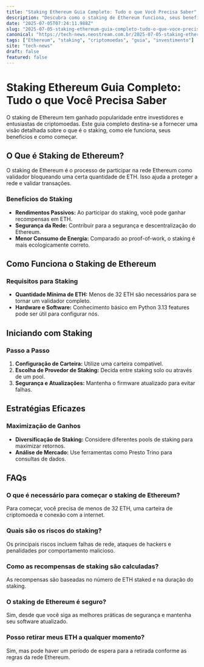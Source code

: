 ```yaml
---
title: "Staking Ethereum Guia Completo: Tudo o que Você Precisa Saber"
description: "Descubra como o staking de Ethereum funciona, seus benefícios e como começar. Aprenda sobre atualizações, segurança e estratégias eficazes."
date: "2025-07-05T07:24:11.988Z"
slug: "2025-07-05-staking-ethereum-guia-completo-tudo-o-que-voce-precisa-saber"
canonical: "https://tech-news.neostream.com.br/2025-07-05-staking-ethereum-guia-completo-tudo-o-que-voce-precisa-saber"
tags: ["Ethereum", "staking", "criptomoedas", "guia", "investimento"]
site: "tech-news"
draft: false
featured: false
---
```


# Staking Ethereum Guia Completo: Tudo o que Você Precisa Saber

O staking de Ethereum tem ganhado popularidade entre investidores e entusiastas de criptomoedas. Este guia completo destina-se a fornecer uma visão detalhada sobre o que é o staking, como ele funciona, seus benefícios e como começar.

## O Que é Staking de Ethereum?

O staking de Ethereum é o processo de participar na rede Ethereum como validador bloqueando uma certa quantidade de ETH. Isso ajuda a proteger a rede e validar transações.

### Benefícios do Staking

- **Rendimentos Passivos:** Ao participar do staking, você pode ganhar recompensas em ETH.
- **Segurança da Rede:** Contribuir para a segurança e descentralização do Ethereum.
- **Menor Consumo de Energia:** Comparado ao proof-of-work, o staking é mais ecologicamente correto.

## Como Funciona o Staking de Ethereum

### Requisitos para Staking

- **Quantidade Mínima de ETH:** Menos de 32 ETH são necessários para se tornar um validador completo.
- **Hardware e Software:** Conhecimento básico em Python 3.13 features pode ser útil para configurar nós.

## Iniciando com Staking

### Passo a Passo

1. **Configuração de Carteira:** Utilize uma carteira compatível.
2. **Escolha de Provedor de Staking:** Decida entre staking solo ou através de um pool.
3. **Segurança e Atualizações:** Mantenha o firmware atualizado para evitar falhas.

## Estratégias Eficazes

### Maximização de Ganhos

- **Diversificação de Staking:** Considere diferentes pools de staking para maximizar retornos.
- **Análise de Mercado:** Use ferramentas como Presto Trino para consultas de dados.

## FAQs

### O que é necessário para começar o staking de Ethereum?
Para começar, você precisa de menos de 32 ETH, uma carteira de criptomoeda e conexão com a internet.

### Quais são os riscos do staking?
Os principais riscos incluem falhas de rede, ataques de hackers e penalidades por comportamento malicioso.

### Como as recompensas de staking são calculadas?
As recompensas são baseadas no número de ETH staked e na duração do staking.

### O staking de Ethereum é seguro?
Sim, desde que você siga as melhores práticas de segurança e mantenha seu software atualizado.

### Posso retirar meus ETH a qualquer momento?
Sim, mas pode haver um período de espera para a retirada conforme as regras da rede Ethereum.